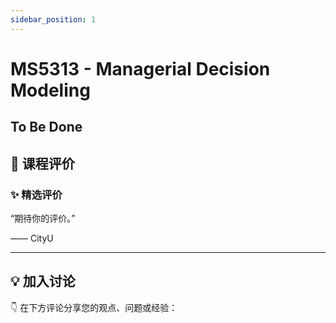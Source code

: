 ```yaml
---
sidebar_position: 1
---
```



# MS5313 - Managerial Decision Modeling

## To Be Done

## **💬 课程评价**

### ✨ **精选评价**
<div className={commentStyles.commentBox}>
    <p className={commentStyles.commentText}>
        “期待你的评价。”
    </p>
    <p className={commentStyles.commentAuthor}>—— CityU</p>
</div>

---

## **💡 加入讨论**

👇 在下方评论分享您的观点、问题或经验：
<Utterances />
